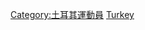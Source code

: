 {{Commons category|Tennis players from Turkey}}

[[Category:土耳其運動員|Category:土耳其運動員]]
[[Category:各國網球運動員|Turkey]]